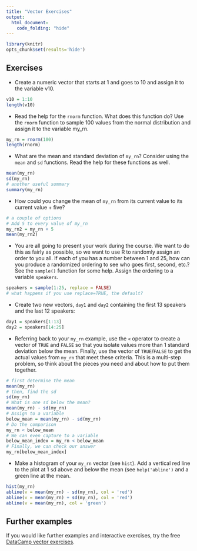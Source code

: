 ```yaml
---
title: "Vector Exercises"
output: 
  html_document:
    code_folding: "hide"
---
```


```r
library(knitr)
opts_chunk$set(results='hide')
```

## Exercises

- Create a numeric vector that starts at 1 and goes to 10 and assign it to the variable v10.

```r
v10 = 1:10
length(v10)
```

- Read the help for the `rnorm` function. What does this function do? Use the `rnorm` function to sample 100 values from
the normal distribution and assign it to the variable my_rn.

```r
my_rn = rnorm(100)
length(rnorm)
```

- What are the mean and standard deviation of `my_rn`? Consider using the `mean` and `sd` functions. Read the 
help for these functions as well.

```r
mean(my_rn)
sd(my_rn)
# another useful summary
summary(my_rn)
```

- How could you change the mean of `my_rn` from its current value to its current value + five?

```r
# a couple of options
# Add 5 to every value of my_rn
my_rn2 = my_rn + 5
mean(my_rn2)
```

- You are all going to present your work during the course. We want to do this as fairly as possible, so we want
to use R to randomly assign an order to you all. If each of you has a number between 1 and 25, how can you produce
a randomized ordering to see who goes first, second, etc.? See the `sample()` function for some help. Assign the ordering to a variable `speakers`.

```r
speakers = sample(1:25, replace = FALSE)
# what happens if you use replace=TRUE, the default?
```

- Create two new vectors, `day1` and `day2` containing the first 13 speakers and the last 12 speakers:

```r
day1 = speakers[1:13]
day2 = speakers[14:25]
```

- Referring back to your `my_rn` example, use the `<` operator to create a vector of `TRUE` and `FALSE` 
so that you isolate values more than 1 standard deviation below the mean. 
Finally, use the vector of `TRUE`/`FALSE` to get the 
actual values from `my_rn` that meet these criteria. This is a multi-step problem, so 
think about the pieces you need and about how to put them together.

```r
# first determine the mean
mean(my_rn)
# then, find the sd
sd(my_rn)
# What is one sd below the mean?
mean(my_rn) - sd(my_rn)
# Assign to a variable
below_mean = mean(my_rn) - sd(my_rn)
# Do the comparison
my_rn < below_mean
# We can even capture to a variable
below_mean_index = my_rn < below_mean
# Finally, we can check our answer
my_rn[below_mean_index]
```

- Make a histogram of your `my_rn` vector (see `hist`). Add a vertical red line to the plot at 1 sd above and below the mean (see `help('abline')` and a green line at the mean.

```r
hist(my_rn)
abline(v = mean(my_rn) - sd(my_rn), col = 'red')
abline(v = mean(my_rn) + sd(my_rn), col = 'red')
abline(v = mean(my_rn), col = 'green')
```

## Further examples

If you would like further examples and interactive exercises, try the free [DataCamp vector exercises](https://campus.datacamp.com/courses/free-introduction-to-r/chapter-2-vectors-2).
